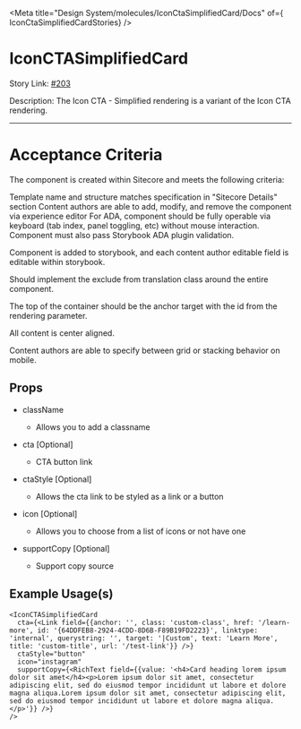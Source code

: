 
<Meta title="Design System/molecules/IconCtaSimplifiedCard/Docs" of={ IconCtaSimplifiedCardStories} />

# IconCTASimplifiedCard

Story Link: [#203]('https://github.com/ahc-digital/component-library/issues/203')

Description: 
The Icon CTA - Simplified rendering is a variant of the Icon CTA rendering.

---
# Acceptance Criteria
The component is created within Sitecore and meets the following criteria:

Template name and structure matches specification in "Sitecore Details" section
Content authors are able to add, modify, and remove the component via experience editor
For ADA, component should be fully operable via keyboard (tab index, panel toggling, etc) without mouse interaction. Component must also pass Storybook ADA plugin validation.

Component is added to storybook, and each content author editable field is editable within storybook.

Should implement the exclude from translation class around the entire component.

The top of the container should be the anchor target with the id from the rendering parameter.

All content is center aligned.

Content authors are able to specify between grid or stacking behavior on mobile.

<Stories />

## Props
<Controls />

- className
  - Allows you to add a classname

- cta [Optional]
  - CTA button link

- ctaStyle [Optional]
  - Allows the cta link to be styled as a link or a button

- icon [Optional]
  - Allows you to choose from a list of icons or not have one

- supportCopy [Optional]
  - Support copy source


## Example Usage(s)
```tsx
<IconCTASimplifiedCard
  cta={<Link field={{anchor: '', class: 'custom-class', href: '/learn-more', id: '{64DDFEB8-2924-4CDD-8D6B-F89B19FD2223}', linktype: 'internal', querystring: '', target: '|Custom', text: 'Learn More', title: 'custom-title', url: '/test-link'}} />}
  ctaStyle="button"
  icon="instagram"
  supportCopy={<RichText field={{value: '<h4>Card heading lorem ipsum dolor sit amet</h4><p>Lorem ipsum dolor sit amet, consectetur adipiscing elit, sed do eiusmod tempor incididunt ut labore et dolore magna aliqua.Lorem ipsum dolor sit amet, consectetur adipiscing elit, sed do eiusmod tempor incididunt ut labore et dolore magna aliqua.</p>'}} />}
/>
```
